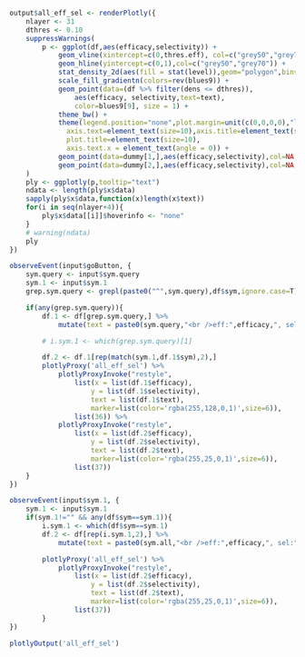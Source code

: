 ```r
output$all_eff_sel <- renderPlotly({
	nlayer <- 31
	dthres <- 0.10
	suppressWarnings(
		p <- ggplot(df,aes(efficacy,selectivity)) +
			geom_vline(xintercept=c(0,thres.eff), col=c("grey50","grey70")) +
			geom_hline(yintercept=c(0,1),col=c("grey50","grey70")) + 
			stat_density_2d(aes(fill = stat(level)),geom="polygon",bins=nlayer) +
			scale_fill_gradientn(colors=rev(blues9)) + 
			geom_point(data=(df %>% filter(dens <= dthres)),
				aes(efficacy, selectivity,text=text), 
				color=blues9[9], size = 1) +
			theme_bw() +
		    theme(legend.position="none",plot.margin=unit(c(0,0,0,0),"lines"),
		      axis.text=element_text(size=10),axis.title=element_text(size=10),
		      plot.title=element_text(size=10),
		      axis.text.x = element_text(angle = 0)) +
			geom_point(data=dummy[1,],aes(efficacy,selectivity),col=NA,size=1) + # sym.query
			geom_point(data=dummy[2,],aes(efficacy,selectivity),col=NA,size=1) # sym.1
	)
	ply <- ggplotly(p,tooltip="text")
	ndata <- length(ply$x$data)
	sapply(ply$x$data,function(x)length(x$text))	
	for(i in seq(nlayer+4)){
		ply$x$data[[i]]$hoverinfo <- "none"
	}
	# warning(ndata)
	ply
})

observeEvent(input$goButton, {
	sym.query <- input$sym.query
	sym.1 <- input$sym.1
	grep.sym.query <- grepl(paste0("^",sym.query),df$sym,ignore.case=T)

	if(any(grep.sym.query)){
		df.1 <- df[grep.sym.query,] %>%
			mutate(text = paste0(sym.query,"<br />eff:",efficacy,", sel:",selectivity))

		# i.sym.1 <- which(grep.sym.query)[1]

		df.2 <- df.1[rep(match(sym.1,df.1$sym),2),]
		plotlyProxy('all_eff_sel') %>%
	        plotlyProxyInvoke("restyle", 
	        	list(x = list(df.1$efficacy), 
	        		y = list(df.1$selectivity),
	        		text = list(df.1$text),
	        		marker=list(color='rgba(255,128,0,1)',size=6)),
	        	list(36)) %>%
	        plotlyProxyInvoke("restyle", 
	        	list(x = list(df.2$efficacy), 
	        		y = list(df.2$selectivity),
	        		text = list(df.2$text),
	        		marker=list(color='rgba(255,25,0,1)',size=6)),
	        	list(37))
    }
})

observeEvent(input$sym.1, {
	sym.1 <- input$sym.1
	if(sym.1!="" && any(df$sym==sym.1)){
		i.sym.1 <- which(df$sym==sym.1)
		df.2 <- df[rep(i.sym.1,2),] %>%
			mutate(text = paste0(sym.all,"<br />eff:",efficacy,", sel:",selectivity))

		plotlyProxy('all_eff_sel') %>%
	        plotlyProxyInvoke("restyle", 
	        	list(x = list(df.2$efficacy), 
	        		y = list(df.2$selectivity),
	        		text = list(df.2$text),
	        		marker=list(color='rgba(255,25,0,1)',size=6)),
	        	list(37))
	    }
})

```
```r
plotlyOutput('all_eff_sel')
```
